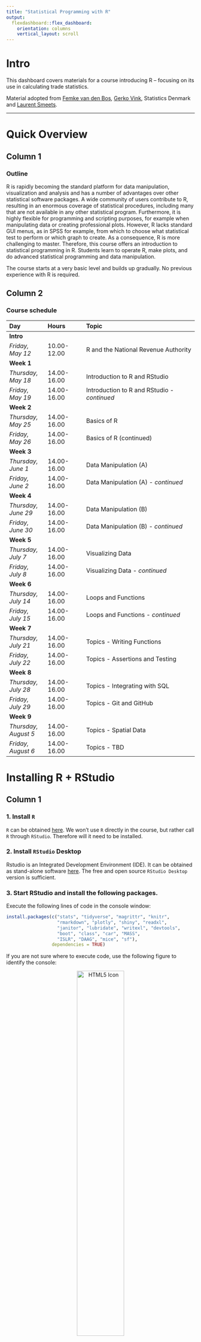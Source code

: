```yaml
---
title: "Statistical Programming with R"
output: 
  flexdashboard::flex_dashboard:
    orientation: columns
    vertical_layout: scroll
---
```




<!-- ```{r setup, include=FALSE} -->
<!-- knitr::opts_chunk$set(echo = TRUE) -->
<!-- library(vembedr) -->

<!-- ``` -->



# Intro {.sidebar}

This dashboard covers materials for a course introducing R -- focusing on its use in calculating trade statistics.

Material adopted from [Femke van den Bos](https://github.com/femkevdbos/RGhana), [Gerko Vink](https://github.com/gerkovink/R), Statistics Denmark and [Laurent Smeets](https://github.com/Laurent-Smeets-GSS-Account/RGhana).


---
# Quick Overview

## Column 1

### Outline
R is rapidly becoming the standard platform for data manipulation, visualization and analysis and has a number of advantages over other statistical software packages. A wide community of users contribute to R, resulting in an enormous coverage of statistical procedures, including many that are not available in any other statistical program. Furthermore, it is highly flexible for programming and scripting purposes, for example when manipulating data or creating professional plots. However, R lacks standard GUI menus, as in SPSS for example, from which to choose what statistical test to perform or which graph to create. As a consequence, R is more challenging to master. Therefore, this course offers an introduction to statistical programming in R. Students learn to operate R, make plots, and do advanced statistical programming and data manipulation. 


The course starts at a very basic level and builds up gradually. No previous experience with R is required.

## Column 2

### Course schedule 
| Day         | Hours       | Topic                               | 
|:------------|:------------|:------------------------------------|
| **Intro**             |             |                                 |
| *Friday, May 12*      | 10.00-12.00 | R and the National Revenue Authority   |
| **Week 1**            |             |                                 |
| *Thursday, May 18*    | 14.00-16.00 | Introduction to R and RStudio   |
| *Friday, May 19*      | 14.00-16.00 | Introduction to R and RStudio - *continued*   |
| **Week 2**            |             |                                 |
| *Thursday, May 25*    | 14.00-16.00 | Basics of R |
| *Friday, May 26*      | 14.00-16.00 | Basics of R (continued)  |
| **Week 3**            |             |                                 |
| *Thursday, June 1*    | 14.00-16.00 | Data Manipulation (A)               |
| *Friday, June 2*      | 14.00-16.00 | Data Manipulation (A) - *continued*              |
| **Week 4**            |             |                                 |
| *Thursday, June 29*   | 14.00-16.00 | Data Manipulation (B)            |
| *Friday, June 30*     | 14.00-16.00 | Data Manipulation (B) - *continued*           |
| **Week 5**            |             |                                 |
| *Thursday, July 7*    | 14.00-16.00 | Visualizing Data  |
| *Friday, July 8*      | 14.00-16.00 | Visualizing Data - *continued* |
| **Week 6**            |             |                                 |
| *Thursday, July 14*   | 14.00-16.00 | Loops and Functions  |
| *Friday, July 15*     | 14.00-16.00 | Loops and Functions - *continued* |
| **Week 7**            |             |                                 |
| *Thursday, July 21*   | 14.00-16.00 | Topics - Writing Functions  |
| *Friday, July 22*     | 14.00-16.00 | Topics - Assertions and Testing |
| **Week 8**            |             |                                 |
| *Thursday, July 28*   | 14.00-16.00 | Topics - Integrating with SQL  |
| *Friday, July 29*     | 14.00-16.00 | Topics - Git and GitHub |
| **Week 9**           |             |                                 |
| *Thursday, August 5*  | 14.00-16.00 | Topics - Spatial Data  |
| *Friday, August 6*    | 14.00-16.00 | Topics - TBD |


# Installing R + RStudio

## Column 1

### **1. Install `R`**
`R` can be obtained [here](https://cran.r-project.org). We won't use `R` directly in the course, but rather call `R` through `RStudio`. Therefore will it need to be installed. 

### **2. Install `RStudio` Desktop**

Rstudio is an Integrated Development Environment (IDE). It can be obtained as stand-alone software [here](https://www.posit.co/downloads/). The free and open source `RStudio Desktop` version is sufficient.

### **3. Start RStudio and install the following packages. **

Execute the following lines of code in the console window:

```r
install.packages(c("stats", "tidyverse", "magrittr", "knitr", 
                   "rmarkdown", "plotly", "shiny", "readxl",
                   "janitor", "lubridate", "writexl", "devtools", 
                   "boot", "class", "car", "MASS", 
                   "ISLR", "DAAG", "mice", "sf"), 
                 dependencies = TRUE)
```


If you are not sure where to execute code, use the following figure to identify the console:

<center>
  <img src="assets/console.png" alt="HTML5 Icon" width = 50%>
</center>

Just copy and paste the installation command and press the return key. When asked 

```r
Do you want to install from sources the package which needs 
compilation? (Yes/no/cancel)
```

type `Yes` in the console and press the return key. 




# Introduction

## Column 1

### Week 1 & 2 -- Introduction to R
We'll adapt the course as we go. To ensure that you work with the latest iteration of the course materials, be sure to access the materials online.

- Part A: Introduction
    - [Lecture A](Contents/Material/Part A - Introduction/Lecture_A.html){target="_blank"}
    - [Practical A](Contents/Material/Part A - Introduction/Practical_A.html){target="_blank"}
    - [`notebook.R`](Contents/Material/Part A - Introduction/notebook.R){target="_blank"}
    - [`markdown.Rmd`](Contents/Material/Part A - Introduction/markdown.Rmd){target="_blank"}

- Part B: Basics of R
    - [Lecture B](Contents/Material/Part B - How is R organized/Lecture-B_november.html){target="_blank"}
    - [Practical B](Contents/Material/Part B - How is R organized/Practical_B.html){target="_blank"}
    - [Solutions to Practical B](Contents/Material/Part B - How is R organized/Practical_B_walkthrough.html){target="_blank"}
    - [`boys.RData`](Contents/Material/Part B - How is R organized/boys.RData)


## Column 2

### Useful references

- [The tidyverse style guide](https://style.tidyverse.org)

The above links are useful references that connect to today's materials. 

### About `rmarkdown`

<iframe src="https://player.vimeo.com/video/178485416?color=428bca&title=0&byline=0&portrait=0" data-external= "1"
height = "300" width="450" frameborder="0"> </iframe>

<br>
See also [this `rmarkdown` cheat sheet](Contents/Material/Part A - Introduction/rmarkdown_cheat_sheet.pdf).

# Data Manipulation

## Column 1

### Week 3 -- Data Manipulation in R
We'll adapt the course as we go. To ensure that you work with the latest iteration of the course materials, be sure to access the materials online.

- Part C: Data manipulation
    - [Lecture C](Contents/Material/Part C - Data manipulation/Lecture_C.html)
    - [Lecture on dplyr](Contents/Material/happy_scientist-master/dplyr/intro_to_tidyverse_dplyr.html)
    - [Practical C](Contents/Material/Part C - Data manipulation/Practical_C.html)


## Column 2

### Useful references
<!-- - [The Google R style guide](https://google.github.io/styleguide/Rguide.xml) -->
- [`magrittr`](https://magrittr.tidyverse.org)
- [`R` for Data Science](http://r4ds.had.co.nz) - [Chapter 18 on pipes](http://r4ds.had.co.nz/pipes.html)
- [R-bloggers tutorial on pipes](https://www.r-bloggers.com/2017/12/pipes-in-r-tutorial-for-beginners/)


The above links are useful references that connect to today's materials.



# Data Visualisation

## Column 1

### Week 4 -- Data Visualation in Base R and ggplot2

For this section, we will focus on data visualization and apply this to the trade data as well.

- Introduction to data visualization:
  - [Lecture Data Visualization](Contents/Material/happy_scientist-master/ggplot2/intro_to_tidyverse_ggplot2.html){target="_blank"}
  - [Practical ggplot - 1](Contents/Material/happy_scientist-master/ggplot2/exercises.Rmd){target="_blank"}
  - [diabetes.csv](Contents/Material/happy_scientist-master/ggplot2/diabetes.csv)

- Recap: Data visualization
    - [Recap Lecture ggplot](Contents/Material/Part E - Data visualization/Lecture_E_new.html){target="_blank"}
    - [Practical ggplot - 2](Contents/Material/Part E - Data visualization/Practical_E_webex_ggplot.html){target="_blank"}


## Column 2

### Useful resources:
- [A Layered Grammar of Graphics](https://vita.had.co.nz/papers/layered-grammar.html)
- [ggplot2 Book](https://ggplot2-book.org) 


# Loops and Functions

## Column 1

### Week 5 -- Loops and Functions

We'll now focus on loops and functions for the next two weeks. Loops allow you to replace repetitive sections of code that would be tedious or impossible to write without them. Functions allow you to re-use code that you write, and are especially useful for saving time on common tasks. They are also much easier to debug than copy-pasted code.

- Introduction to loops in R:
  - [Lecture Loops & Functions](Contents/Material/Part F - Loops and functions/Lecture_F_new.html){target="_blank"}
  - [Practical - Loops & Functions](Contents/Material/Part F - Loops and functions/Practical_F.html){target="_blank"}


## Column 2

### Useful resources:
- [R for Data Science](https://r4ds.had.co.nz)




# Topics

### Introduction
To be developed as we progress through the training.




# Further Studies

## Column 1

### Tips and tricks
The final tips and tricks that were discussed on Wednesday afternoon can be found here.

- [Final tips and tricks](Contents/Material/Final tips and tricks.pdf){target="_blank"}



### Additional material

The following references are currently available for free, either as pdfs or as extensive webpages (written with [RMarkdown](https://rmarkdown.rstudio.com/) and [bookdown](https://bookdown.org/)). They are all very useful and we highly recommend them. 

- [R for Data Science](https://r4ds.had.co.nz): written by Hadley Wickham and Garrett Grolemund this book relies almost exclusively on the [tidyverse](https://www.tidyverse.org/) approach to data analysis. Many highly effective tools will be right at your fingertips after reading this book and working through the many exercises.
- [Hands-On Programming with R](https://rstudio-education.github.io/hopr/): a great read by Garrett Grolemund emphasizing programming techniques with R. 
- [Advanced R](https://adv-r.hadley.nz/): You want to gain deeper knowledge of R and you wnat to learn from one of the most influential R contributors. This one is for you!
- [Introduction to Statistical Learning](http://faculty.marshall.usc.edu/gareth-james/ISL/): an introductory book on statistical learning, with applications in R. The R code is somewhat old-style and you might be able to find newer packages for the tasks, but ths is a solid read well worth the effort.
- [Happy Git and GitHub for the useR ](https://happygitwithr.com/index.html): a great introduction to version control using Git and GitHub together with RStudio. Written by Jenny Bryan in a very concise style. Highly recommended!



# Additional Material

### Introduction
I am always available for any questions, so always feel free to come by my office.

Your own motivation and dedication will determine how much progress you make. The more time you invest in learning R, the better you will get of course! Therefore, I would like this progress to be very much driven by what you want to learn, so please come up with topics to discuss yourself as well and I will adjust the assignments and discussions based on that.

### Additional lectures + practicals:

- [Lecture Data Visualization](Contents/Material/happy_scientist-master/ggplot2/intro_to_tidyverse_ggplot2.html){target="_blank"}
- [Practical ggplot - 1](Contents/Material/happy_scientist-master/ggplot2/exercises.Rmd){target="_blank"} 
- [Solutions - Practical ggplot - 1](Contents/Material/happy_scientist-master/ggplot2/solutions.Rmd){target="_blank"}
- [diabetes.csv](Contents/Material/happy_scientist-master/ggplot2/diabetes.csv)
- [Recap Lecture ggplot](Contents/Material/Part E - Data visualization/Lecture_E_new.html){target="_blank"}
- [Practical ggplot - 2](Contents/Material/Part E - Data visualization/Practical_E_webex_ggplot.html){target="_blank"}
- [Recap of R Training Lecture](Contents/Material/Trade/Recap_Lecture.html){target="_blank"}


### Assignments + solutions
Assignments:

- [Assignment 1](Contents/Material/Trade/Assignments/Trade_Assignment_1.html){target="_blank"}
- [Assignment 2](Contents/Material/Trade/Assignments/Trade_Assignment_2.html){target="_blank"}
- [Assignment 3](Contents/Material/Trade/Assignments/Trade_Assignment_3.html){target="_blank"}
- [Assignment 4](Contents/Material/Trade/Assignments/Trade_Assignment_4.html){target="_blank"}
- [Assignment 5](Contents/Material/Trade/Assignments/Trade_Assignment_5.html){target="_blank"}

Solutions to assignments:

- [Solution to Assignment 1](Contents/Material/Trade/Assignments/Solution_Assignment_1.html){target="_blank"}
- [Solution to Assignment 2](Contents/Material/Trade/Assignments/Trade_Solution_2.html){target="_blank"}
- [Solution to Assignment 3](Contents/Material/Trade/Assignments/Trade_Solution_3.html){target="_blank"}





